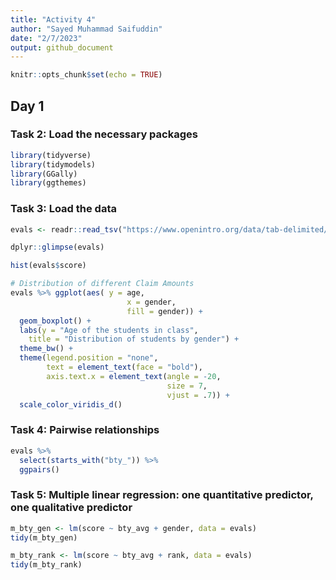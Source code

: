 ```yaml
---
title: "Activity 4"
author: "Sayed Muhammad Saifuddin"
date: "2/7/2023"
output: github_document
---
```


```r
knitr::opts_chunk$set(echo = TRUE)
```

## Day 1

### Task 2: Load the necessary packages

```r
library(tidyverse)
library(tidymodels)
library(GGally)
library(ggthemes)
```

### Task 3: Load the data

```r
evals <- readr::read_tsv("https://www.openintro.org/data/tab-delimited/evals.txt")
```



```r
dplyr::glimpse(evals)
```



```r
hist(evals$score)
```

```r
# Distribution of different Claim Amounts
evals %>% ggplot(aes( y = age, 
                          x = gender,
                          fill = gender)) +
  geom_boxplot() +
  labs(y = "Age of the students in class",
    title = "Distribution of students by gender") + 
  theme_bw() +
  theme(legend.position = "none",
        text = element_text(face = "bold"),
        axis.text.x = element_text(angle = -20,
                                   size = 7,
                                   vjust = .7)) +
  scale_color_viridis_d()
```

### Task 4: Pairwise relationships

```r
evals %>% 
  select(starts_with("bty_")) %>% 
  ggpairs()
```

### Task 5: Multiple linear regression: one quantitative predictor, one qualitative predictor

```r
m_bty_gen <- lm(score ~ bty_avg + gender, data = evals)
tidy(m_bty_gen)
```

```r
m_bty_rank <- lm(score ~ bty_avg + rank, data = evals)
tidy(m_bty_rank)
```




